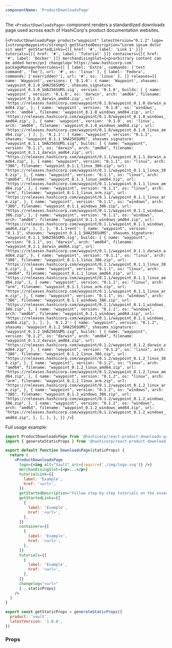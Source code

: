```yaml
---
componentName: 'ProductDownloadsPage'
---
```


The `<ProductDownloadsPage>` component renders a standardized downloads page used across each of HashiCorp's product documentation websites.

<LiveComponent collapsed>{`<ProductDownloadsPage
  product="waypoint"
  latestVersion="0.1.2"
  logo={<strong>Waypoint</strong>}
  getStartedDescription="Lorem ipsum dolor sit amet"
  getStartedLinks={[{ href: '#', label: 'Link 1' }]}
  tutorials={[{ href: '#', label: 'Tutorial' }]}
  containers={[{ href: '#', label: 'Docker' }]}
  merchandisingSlot={<p>arbitrary content can be added here</p>}
  changelog='https://www.hashicorp.com'
  packageManagerOverrides={[
    {
      label: 'Extra',
      commands: ['test command', 'foo'],
      url: '#',
      os: 'linux'
    },
    {
      label: 'Fedora',
      commands: ['overridden!'],
      url: '#',
      os: 'linux'
    },
  ]}
  releases={{
    name: 'Waypoint',
    versions: {
      '0.1.0': {
        name: 'Waypoint',
        shasums: 'waypoint_0.1.0_SHA256SUMS',
        shasums_signature: 'waypoint_0.1.0_SHA256SUMS.sig',
        version: '0.1.0',
        builds: [
          {
            name: 'waypoint',
            version: '0.1.0',
            os: 'darwin',
            arch: 'amd64',
            filename: 'waypoint_0.1.0_darwin_amd64.zip',
            url:
              'https://releases.hashicorp.com/waypoint/0.1.0/waypoint_0.1.0_darwin_amd64.zip',
          },
          {
            name: 'waypoint',
            version: '0.1.0',
            os: 'windows',
            arch: 'amd64',
            filename: 'waypoint_0.1.0_windows_amd64.zip',
            url:
              'https://releases.hashicorp.com/waypoint/0.1.0/waypoint_0.1.0_windows_amd64.zip',
          },
          {
            name: 'waypoint',
            version: '0.1.0',
            os: 'linux',
            arch: 'amd64',
            filename: 'waypoint_0.1.0_windows_amd64.zip',
            url:
              'https://releases.hashicorp.com/waypoint/0.1.0/waypoint_0.1.0_linux_amd64.zip',
          }
        ],
      },
      '0.1.1': {
        name: "waypoint",
        version: "0.1.1",
        shasums: "waypoint_0.1.1_SHA256SUMS",
        shasums_signature: "waypoint_0.1.1_SHA256SUMS.sig",
        builds: [
          {
            name: "waypoint",
            version: "0.1.1",
            os: "darwin",
            arch: "amd64",
            filename: "waypoint_0.1.1_darwin_amd64.zip",
            url:
              "https://releases.hashicorp.com/waypoint/0.1.1/waypoint_0.1.1_darwin_amd64.zip",
          },
          {
            name: "waypoint",
            version: "0.1.1",
            os: "linux",
            arch: "386",
            filename: "waypoint_0.1.1_linux_386.zip",
            url:
              "https://releases.hashicorp.com/waypoint/0.1.1/waypoint_0.1.1_linux_386.zip",
          },
          {
            name: "waypoint",
            version: "0.1.1",
            os: "linux",
            arch: "amd64",
            filename: "waypoint_0.1.1_linux_amd64.zip",
            url:
              "https://releases.hashicorp.com/waypoint/0.1.1/waypoint_0.1.1_linux_amd64.zip",
          },
          {
            name: "waypoint",
            version: "0.1.1",
            os: "linux",
            arch: "arm",
            filename: "waypoint_0.1.1_linux_arm.zip",
            url:
              "https://releases.hashicorp.com/waypoint/0.1.1/waypoint_0.1.1_linux_arm.zip",
          },
          {
            name: "waypoint",
            version: "0.1.1",
            os: "windows",
            arch: "386",
            filename: "waypoint_0.1.1_windows_386.zip",
            url:
              "https://releases.hashicorp.com/waypoint/0.1.1/waypoint_0.1.1_windows_386.zip",
          },
          {
            name: "waypoint",
            version: "0.1.1",
            os: "windows",
            arch: "amd64",
            filename: "waypoint_0.1.1_windows_amd64.zip",
            url:
              "https://releases.hashicorp.com/waypoint/0.1.1/waypoint_0.1.1_windows_amd64.zip",
          },
        ],
      },
      '0.1.1+ent': {
        name: "waypoint",
        version: "0.1.1",
        shasums: "waypoint_0.1.1_SHA256SUMS",
        shasums_signature: "waypoint_0.1.1_SHA256SUMS.sig",
        builds: [
          {
            name: "waypoint",
            version: "0.1.1",
            os: "darwin",
            arch: "amd64",
            filename: "waypoint_0.1.1_darwin_amd64.zip",
            url:
              "https://releases.hashicorp.com/waypoint/0.1.1/waypoint_0.1.1_darwin_amd64.zip",
          },
          {
            name: "waypoint",
            version: "0.1.1",
            os: "linux",
            arch: "386",
            filename: "waypoint_0.1.1_linux_386.zip",
            url:
              "https://releases.hashicorp.com/waypoint/0.1.1/waypoint_0.1.1_linux_386.zip",
          },
          {
            name: "waypoint",
            version: "0.1.1",
            os: "linux",
            arch: "amd64",
            filename: "waypoint_0.1.1_linux_amd64.zip",
            url:
              "https://releases.hashicorp.com/waypoint/0.1.1/waypoint_0.1.1_linux_amd64.zip",
          },
          {
            name: "waypoint",
            version: "0.1.1",
            os: "linux",
            arch: "arm",
            filename: "waypoint_0.1.1_linux_arm.zip",
            url:
              "https://releases.hashicorp.com/waypoint/0.1.1/waypoint_0.1.1_linux_arm.zip",
          },
          {
            name: "waypoint",
            version: "0.1.1",
            os: "windows",
            arch: "386",
            filename: "waypoint_0.1.1_windows_386.zip",
            url:
              "https://releases.hashicorp.com/waypoint/0.1.1/waypoint_0.1.1_windows_386.zip",
          },
          {
            name: "waypoint",
            version: "0.1.1",
            os: "windows",
            arch: "amd64",
            filename: "waypoint_0.1.1_windows_amd64.zip",
            url:
              "https://releases.hashicorp.com/waypoint/0.1.1/waypoint_0.1.1_windows_amd64.zip",
          },
        ],
      },
      '0.1.2': {
        name: "waypoint",
        version: "0.1.2",
        shasums: "waypoint_0.1.2_SHA256SUMS",
        shasums_signature: "waypoint_0.1.2_SHA256SUMS.sig",
        builds: [
          {
            name: "waypoint",
            version: "0.1.2",
            os: "darwin",
            arch: "amd64",
            filename: "waypoint_0.1.2_darwin_amd64.zip",
            url:
              "https://releases.hashicorp.com/waypoint/0.1.2/waypoint_0.1.2_darwin_amd64.zip",
          },
          {
            name: "waypoint",
            version: "0.1.2",
            os: "linux",
            arch: "386",
            filename: "waypoint_0.1.2_linux_386.zip",
            url:
              "https://releases.hashicorp.com/waypoint/0.1.2/waypoint_0.1.2_linux_386.zip",
          },
          {
            name: "waypoint",
            version: "0.1.2",
            os: "linux",
            arch: "amd64",
            filename: "waypoint_0.1.2_linux_amd64.zip",
            url:
              "https://releases.hashicorp.com/waypoint/0.1.2/waypoint_0.1.2_linux_amd64.zip",
          },
          {
            name: "waypoint",
            version: "0.1.2",
            os: "linux",
            arch: "arm",
            filename: "waypoint_0.1.2_linux_arm.zip",
            url:
              "https://releases.hashicorp.com/waypoint/0.1.2/waypoint_0.1.2_linux_arm.zip",
          },
          {
            name: "waypoint",
            version: "0.1.2",
            os: "windows",
            arch: "386",
            filename: "waypoint_0.1.2_windows_386.zip",
            url:
              "https://releases.hashicorp.com/waypoint/0.1.2/waypoint_0.1.2_windows_386.zip",
          },
          {
            name: "waypoint",
            version: "0.1.2",
            os: "windows",
            arch: "amd64",
            filename: "waypoint_0.1.2_windows_amd64.zip",
            url:
              "https://releases.hashicorp.com/waypoint/0.1.2/waypoint_0.1.2_windows_amd64.zip",
          },
        ],
      },
    },
  }}
/>`}</LiveComponent>

Full usage example:

```jsx
import ProductDownloadsPage from '@hashicorp/react-product-downloads-page'
import { generateStaticProps } from '@hashicorp/react-product-download-page/server'

export default function DownloadsPage(staticProps) {
  return (
    <ProductDownloadsPage
      logo={<img alt="Vault" src={require('./img/logo.svg')} />}
      merchandisingSlot={<p>...</p>}
      tutorialLink={{
        label: 'Example',
        href: '<url>',
      }}
      getStartedDescription="Follow step-by-step tutorials on the essentials of Vault."
      getStartedLinks={[
        {
          label: 'Example',
          href: '<url>',
        },
      ]}
      containers={[
        {
          label: 'Example',
          href: '<url>',
        },
      ]}
      tutorials={[
        {
          label: 'Example',
          href: '<url>',
        },
      ]}
      changelog="<url>"
      {...staticProps}
    />
  )
}

export const getStaticProps = generateStaticProps({
  product: 'vault',
  latestVersion: '1.0.0',
})
```

<UsageDetails packageJson={packageJson} />

### Props

<PropsTable props={componentProps} />
